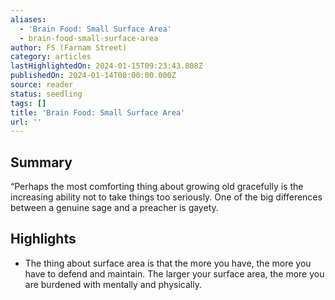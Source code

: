 ```yaml
---
aliases:
  - 'Brain Food: Small Surface Area'
  - brain-food-small-surface-area
author: FS (Farnam Street)
category: articles
lastHighlightedOn: 2024-01-15T09:23:43.808Z
publishedOn: 2024-01-14T00:00:00.000Z
source: reader
status: seedling
tags: []
title: 'Brain Food: Small Surface Area'
url: ''
---
```

## Summary

“Perhaps the most comforting thing about growing old gracefully is the increasing ability not to take things too seriously. One of the big differences between a genuine sage and a preacher is gayety.

## Highlights

- The thing about surface area is that the more you have, the more you have to defend and maintain. The larger your surface area, the more you are burdened with mentally and physically.
